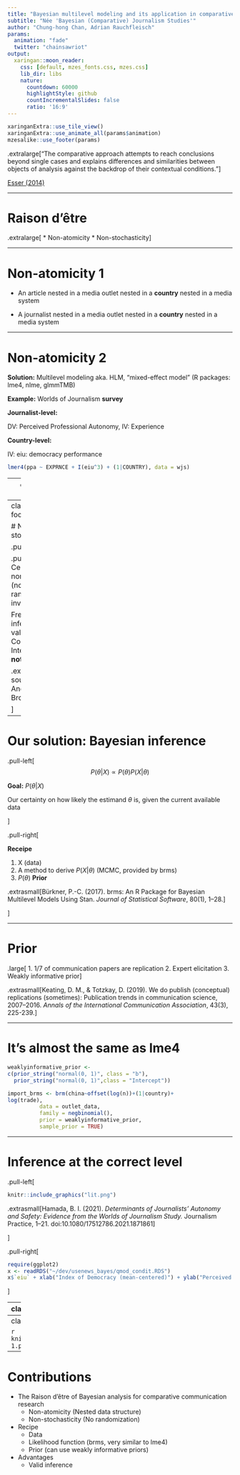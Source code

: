 ```yaml
---
title: "Bayesian multilevel modeling and its application in comparative communication research"
subtitle: "Née 'Bayesian (Comparative) Journalism Studies'"
author: "Chung-hong Chan, Adrian Rauchfleisch"
params:
  animation: "fade"
  twitter: "chainsawriot"
output:
  xaringan::moon_reader:
    css: [default, mzes_fonts.css, mzes.css]
    lib_dir: libs
    nature:
      countdown: 60000
      highlightStyle: github
      countIncrementalSlides: false
      ratio: '16:9'
---
```


```r
xaringanExtra::use_tile_view()
xaringanExtra::use_animate_all(params$animation)
mzesalike::use_footer(params)
```

.extralarge["The comparative approach attempts to reach conclusions beyond single cases and explains differences and similarities between objects of analysis against the backdrop of their contextual conditions."]

[Esser (2014)](http://dx.doi.org/10.1057/9781137366474_2)

---

# Raison d'être

.extralarge[
* Non-atomicity
* Non-stochasticity
]

---

# Non-atomicity 1

* An article nested in a media outlet nested in a **country** nested in a media system

* A journalist nested in a media outlet nested in a **country** nested in a media system

---

# Non-atomicity 2

**Solution:** Multilevel modeling aka. HLM, "mixed-effect model" (R packages: lme4, nlme, glmmTMB)

**Example:** Worlds of Journalism **survey**

**Journalist-level:**

DV: Perceived Professional Autonomy, IV: Experience

**Country-level:**

IV: eiu: democracy performance

```r
lmer4(ppa ~ EXPRNCE + I(eiu^3) + (1|COUNTRY), data = wjs)
```

---
class: hide-footer

# Non-atomicity 3

**Example:** useNews dataset (a complete corpus of news articles; a **census**)

**Outlet-level:**

DV: Total number of articles about China, offset: total number of articles

**Country-level:**

IV: trade: trade volume with China

```r
glmer.nb(china ~ offset(log(n)) + (1|country) + 
log(trade), data = outlet_data)
```

Does it work the same?

---
class: hide-footer

# Non-stochasticity

.pull-left[
```r
knitr::include_graphics("clt.gif")
```
]

.pull-right[
Census data is non-stochastic (no randomization is involved). 

Frequentist inference (e.g. p-value, Conference Intervals) __does not__ apply.

.extrasmall[Image source: Brenda Anderson (Stony Brook)]

]

---

# Our solution: Bayesian inference

.pull-left[
$$P(\theta | X) \propto  P(\theta) P(X| \theta)$$

**Goal:** $P(\theta | X)$

Our certainty on how likely the estimand $\theta$ is, given the current available data

]

.pull-right[

**Receipe**

1. X (data)
2. A method to derive $P(X| \theta)$ (MCMC, provided by brms)
3. $P(\theta)$ **Prior**

.extrasmall[Bürkner, P.-C. (2017). brms: An R Package for Bayesian Multilevel Models Using Stan. *Journal of Statistical Software*, 80(1), 1–28.]

]

---

# Prior

.large[
1. 1/7 of communication papers are replication
2. Expert elicitation
3. Weakly informative prior
]

.extrasmall[Keating, D. M., & Totzkay, D. (2019). We do publish (conceptual) replications (sometimes): Publication trends in communication science, 2007–2016. *Annals of the International Communication Association*, 43(3), 225-239.]

---

# It's almost the same as lme4

```r
weaklyinformative_prior <- 
c(prior_string("normal(0, 1)", class = "b"),
  prior_string("normal(0, 1)",class = "Intercept"))

import_brms <- brm(china~offset(log(n))+(1|country)+
log(trade),
          data = outlet_data, 
		  family = negbinomial(),
          prior = weaklyinformative_prior, 
		  sample_prior = TRUE)
```

---

# Inference at the correct level

.pull-left[
```r
knitr::include_graphics("lit.png")
```

.extrasmall[Hamada, B. I. (2021). *Determinants of Journalists’ Autonomy and Safety: Evidence from the Worlds of Journalism Study.* Journalism Practice, 1–21. doi:10.1080/17512786.2021.1871861]

]

.pull-right[
```r
require(ggplot2)
x <- readRDS("~/dev/usenews_bayes/qmod_condit.RDS")
x$`eiu` + xlab("Index of Democracy (mean-centered)") + ylab("Perceived professional autonomy (mean-centered)") + theme_minimal() + scale_color_brewer(palette = "Dark2") + scale_fill_brewer(palette = "Dark2")
```

]

---
class: hide-footer

# Model checking through data generation (Posterior predictive checks)

.pull-left[
```r
knitr::include_graphics("fig3x-1.png")
```
]


.pull-right[
```r
knitr::include_graphics("fig3-1.png")
```
]

---
class: hide-footer

```r
knitr::include_graphics("clplot-1.png")
```

---
# Contributions

* The Raison d'être of Bayesian analysis for comparative communication research
    * Non-atomicity (Nested data structure)
    * Non-stochasticity (No randomization)
* Recipe
    * Data
	* Likelihood function (brms, very similar to lme4)
	* Prior (can use weakly informative priors)
* Advantages
    * Valid inference
	
